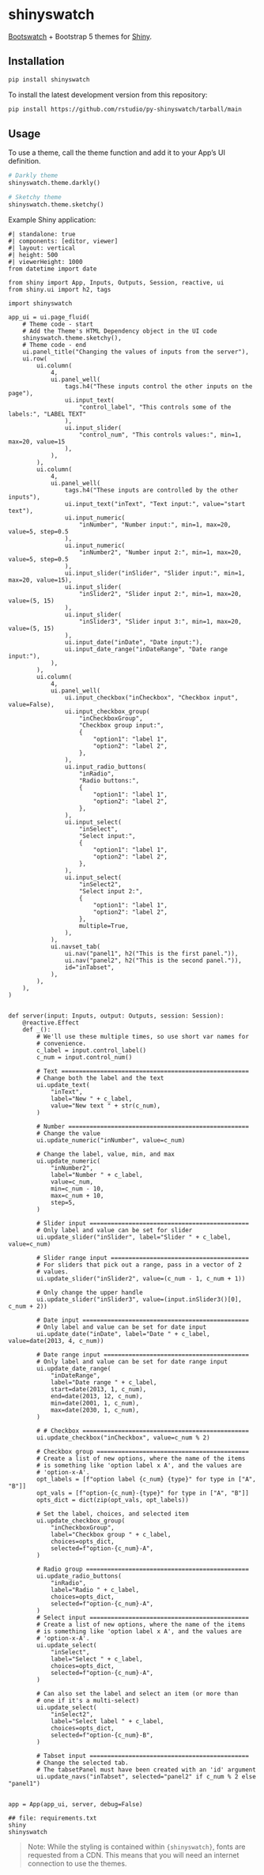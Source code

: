 # shinyswatch

[Bootswatch](https://bootswatch.com/) + Bootstrap 5 themes for [Shiny](https://shiny.rstudio.com/py/).

## Installation

```sh
pip install shinyswatch
```

To install the latest development version from this repository:

```sh
pip install https://github.com/rstudio/py-shinyswatch/tarball/main
```

## Usage

To use a theme, call the theme function and add it to your App's UI definition.

```python
# Darkly theme
shinyswatch.theme.darkly()

# Sketchy theme
shinyswatch.theme.sketchy()
```

Example Shiny application:

```shinylive-python
#| standalone: true
#| components: [editor, viewer]
#| layout: vertical
#| height: 500
#| viewerHeight: 1000
from datetime import date

from shiny import App, Inputs, Outputs, Session, reactive, ui
from shiny.ui import h2, tags

import shinyswatch

app_ui = ui.page_fluid(
    # Theme code - start
    # Add the Theme's HTML Dependency object in the UI code
    shinyswatch.theme.sketchy(),
    # Theme code - end
    ui.panel_title("Changing the values of inputs from the server"),
    ui.row(
        ui.column(
            4,
            ui.panel_well(
                tags.h4("These inputs control the other inputs on the page"),
                ui.input_text(
                    "control_label", "This controls some of the labels:", "LABEL TEXT"
                ),
                ui.input_slider(
                    "control_num", "This controls values:", min=1, max=20, value=15
                ),
            ),
        ),
        ui.column(
            4,
            ui.panel_well(
                tags.h4("These inputs are controlled by the other inputs"),
                ui.input_text("inText", "Text input:", value="start text"),
                ui.input_numeric(
                    "inNumber", "Number input:", min=1, max=20, value=5, step=0.5
                ),
                ui.input_numeric(
                    "inNumber2", "Number input 2:", min=1, max=20, value=5, step=0.5
                ),
                ui.input_slider("inSlider", "Slider input:", min=1, max=20, value=15),
                ui.input_slider(
                    "inSlider2", "Slider input 2:", min=1, max=20, value=(5, 15)
                ),
                ui.input_slider(
                    "inSlider3", "Slider input 3:", min=1, max=20, value=(5, 15)
                ),
                ui.input_date("inDate", "Date input:"),
                ui.input_date_range("inDateRange", "Date range input:"),
            ),
        ),
        ui.column(
            4,
            ui.panel_well(
                ui.input_checkbox("inCheckbox", "Checkbox input", value=False),
                ui.input_checkbox_group(
                    "inCheckboxGroup",
                    "Checkbox group input:",
                    {
                        "option1": "label 1",
                        "option2": "label 2",
                    },
                ),
                ui.input_radio_buttons(
                    "inRadio",
                    "Radio buttons:",
                    {
                        "option1": "label 1",
                        "option2": "label 2",
                    },
                ),
                ui.input_select(
                    "inSelect",
                    "Select input:",
                    {
                        "option1": "label 1",
                        "option2": "label 2",
                    },
                ),
                ui.input_select(
                    "inSelect2",
                    "Select input 2:",
                    {
                        "option1": "label 1",
                        "option2": "label 2",
                    },
                    multiple=True,
                ),
            ),
            ui.navset_tab(
                ui.nav("panel1", h2("This is the first panel.")),
                ui.nav("panel2", h2("This is the second panel.")),
                id="inTabset",
            ),
        ),
    ),
)


def server(input: Inputs, output: Outputs, session: Session):
    @reactive.Effect
    def _():
        # We'll use these multiple times, so use short var names for
        # convenience.
        c_label = input.control_label()
        c_num = input.control_num()

        # Text =====================================================
        # Change both the label and the text
        ui.update_text(
            "inText",
            label="New " + c_label,
            value="New text " + str(c_num),
        )

        # Number ===================================================
        # Change the value
        ui.update_numeric("inNumber", value=c_num)

        # Change the label, value, min, and max
        ui.update_numeric(
            "inNumber2",
            label="Number " + c_label,
            value=c_num,
            min=c_num - 10,
            max=c_num + 10,
            step=5,
        )

        # Slider input =============================================
        # Only label and value can be set for slider
        ui.update_slider("inSlider", label="Slider " + c_label, value=c_num)

        # Slider range input =======================================
        # For sliders that pick out a range, pass in a vector of 2
        # values.
        ui.update_slider("inSlider2", value=(c_num - 1, c_num + 1))

        # Only change the upper handle
        ui.update_slider("inSlider3", value=(input.inSlider3()[0], c_num + 2))

        # Date input ===============================================
        # Only label and value can be set for date input
        ui.update_date("inDate", label="Date " + c_label, value=date(2013, 4, c_num))

        # Date range input =========================================
        # Only label and value can be set for date range input
        ui.update_date_range(
            "inDateRange",
            label="Date range " + c_label,
            start=date(2013, 1, c_num),
            end=date(2013, 12, c_num),
            min=date(2001, 1, c_num),
            max=date(2030, 1, c_num),
        )

        # # Checkbox ===============================================
        ui.update_checkbox("inCheckbox", value=c_num % 2)

        # Checkbox group ===========================================
        # Create a list of new options, where the name of the items
        # is something like 'option label x A', and the values are
        # 'option-x-A'.
        opt_labels = [f"option label {c_num} {type}" for type in ["A", "B"]]
        opt_vals = [f"option-{c_num}-{type}" for type in ["A", "B"]]
        opts_dict = dict(zip(opt_vals, opt_labels))

        # Set the label, choices, and selected item
        ui.update_checkbox_group(
            "inCheckboxGroup",
            label="Checkbox group " + c_label,
            choices=opts_dict,
            selected=f"option-{c_num}-A",
        )

        # Radio group ==============================================
        ui.update_radio_buttons(
            "inRadio",
            label="Radio " + c_label,
            choices=opts_dict,
            selected=f"option-{c_num}-A",
        )
        # Select input =============================================
        # Create a list of new options, where the name of the items
        # is something like 'option label x A', and the values are
        # 'option-x-A'.
        ui.update_select(
            "inSelect",
            label="Select " + c_label,
            choices=opts_dict,
            selected=f"option-{c_num}-A",
        )

        # Can also set the label and select an item (or more than
        # one if it's a multi-select)
        ui.update_select(
            "inSelect2",
            label="Select label " + c_label,
            choices=opts_dict,
            selected=f"option-{c_num}-B",
        )

        # Tabset input =============================================
        # Change the selected tab.
        # The tabsetPanel must have been created with an 'id' argument
        ui.update_navs("inTabset", selected="panel2" if c_num % 2 else "panel1")


app = App(app_ui, server, debug=False)

## file: requirements.txt
shiny
shinyswatch
```

> Note: While the styling is contained within `{shinyswatch}`, fonts are requested from a CDN. This means that you will need an internet connection to use the themes.
